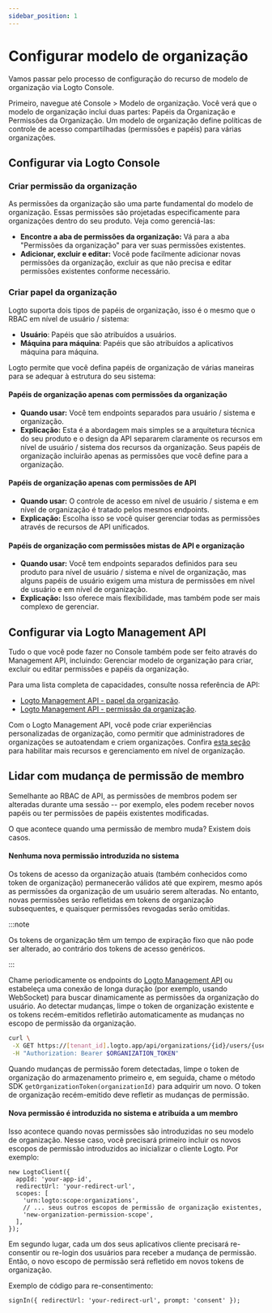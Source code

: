 ```yaml
---
sidebar_position: 1
---
```


# Configurar modelo de organização

Vamos passar pelo processo de configuração do recurso de modelo de organização via Logto Console.

Primeiro, navegue até <CloudLink to="/organization-template">Console > Modelo de organização</CloudLink>. Você verá que o modelo de organização inclui duas partes: Papéis da Organização e Permissões da Organização. Um modelo de organização define políticas de controle de acesso compartilhadas (permissões e papéis) para várias organizações.

## Configurar via Logto Console

### Criar permissão da organização

As permissões da organização são uma parte fundamental do modelo de organização. Essas permissões são projetadas especificamente para organizações dentro do seu produto. Veja como gerenciá-las:

- **Encontre a aba de permissões da organização:** Vá para a aba "Permissões da organização" para ver suas permissões existentes.
- **Adicionar, excluir e editar:** Você pode facilmente adicionar novas permissões da organização, excluir as que não precisa e editar permissões existentes conforme necessário.

### Criar papel da organização

Logto suporta dois tipos de papéis de organização, isso é o mesmo que o RBAC em nível de usuário / sistema:

- **Usuário**: Papéis que são atribuídos a usuários.
- **Máquina para máquina**: Papéis que são atribuídos a aplicativos máquina para máquina.

Logto permite que você defina papéis de organização de várias maneiras para se adequar à estrutura do seu sistema:

#### Papéis de organização apenas com permissões da organização

- **Quando usar:** Você tem endpoints separados para usuário / sistema e organização.
- **Explicação:** Esta é a abordagem mais simples se a arquitetura técnica do seu produto e o design da API separarem claramente os recursos em nível de usuário / sistema dos recursos da organização. Seus papéis de organização incluirão apenas as permissões que você define para a organização.

#### Papéis de organização apenas com permissões de API

- **Quando usar:** O controle de acesso em nível de usuário / sistema e em nível de organização é tratado pelos mesmos endpoints.
- **Explicação:** Escolha isso se você quiser gerenciar todas as permissões através de recursos de API unificados.

#### Papéis de organização com permissões mistas de API e organização

- **Quando usar:** Você tem endpoints separados definidos para seu produto para nível de usuário / sistema e nível de organização, mas alguns papéis de usuário exigem uma mistura de permissões em nível de usuário e em nível de organização.
- **Explicação:** Isso oferece mais flexibilidade, mas também pode ser mais complexo de gerenciar.

## Configurar via Logto Management API

Tudo o que você pode fazer no Console também pode ser feito através do Management API, incluindo: Gerenciar modelo de organização para criar, excluir ou editar permissões e papéis da organização.

Para uma lista completa de capacidades, consulte nossa referência de API:

- [Logto Management API - papel da organização](https://openapi.logto.io/operation/operation-updateorganizationrole).
- [Logto Management API - permissão da organização](https://openapi.logto.io/operation/operation-listorganizationscopes).

Com o Logto Management API, você pode criar experiências personalizadas de organização, como permitir que administradores de organizações se autoatendam e criem organizações. Confira [esta seção](/end-user-flows/organization-experience/) para habilitar mais recursos e gerenciamento em nível de organização.

## Lidar com mudança de permissão de membro

Semelhante ao RBAC de API, as permissões de membros podem ser alteradas durante uma sessão -- por exemplo, eles podem receber novos papéis ou ter permissões de papéis existentes modificadas.

O que acontece quando uma permissão de membro muda? Existem dois casos.

#### Nenhuma nova permissão introduzida no sistema

Os tokens de acesso da organização atuais (também conhecidos como token de organização) permanecerão válidos até que expirem, mesmo após as permissões da organização de um usuário serem alteradas. No entanto, novas permissões serão refletidas em tokens de organização subsequentes, e quaisquer permissões revogadas serão omitidas.

:::note

Os tokens de organização têm um tempo de expiração fixo que não pode ser alterado, ao contrário dos tokens de acesso genéricos.

:::

Chame periodicamente os endpoints do [Logto Management API](/integrate-logto/interact-with-management-api/) ou estabeleça uma conexão de longa duração (por exemplo, usando WebSocket) para buscar dinamicamente as permissões da organização do usuário. Ao detectar mudanças, limpe o token de organização existente e os tokens recém-emitidos refletirão automaticamente as mudanças no escopo de permissão da organização.

```bash
curl \
 -X GET https://[tenant_id].logto.app/api/organizations/{id}/users/{userId}/scopes \
 -H "Authorization: Bearer $ORGANIZATION_TOKEN"
```

Quando mudanças de permissão forem detectadas, limpe o token de organização do armazenamento primeiro e, em seguida, chame o método SDK `getOrganizationToken(organizationId)` para adquirir um novo. O token de organização recém-emitido deve refletir as mudanças de permissão.

#### Nova permissão é introduzida no sistema e atribuída a um membro

Isso acontece quando novas permissões são introduzidas no seu modelo de organização. Nesse caso, você precisará primeiro incluir os novos escopos de permissão introduzidos ao inicializar o cliente Logto. Por exemplo:

```tsx
new LogtoClient({
  appId: 'your-app-id',
  redirectUrl: 'your-redirect-url',
  scopes: [
    'urn:logto:scope:organizations',
    // ... seus outros escopos de permissão de organização existentes,
    'new-organization-permission-scope',
  ],
});
```

Em segundo lugar, cada um dos seus aplicativos cliente precisará re-consentir ou re-login dos usuários para receber a mudança de permissão. Então, o novo escopo de permissão será refletido em novos tokens de organização.

Exemplo de código para re-consentimento:

```tsx
signIn({ redirectUrl: 'your-redirect-url', prompt: 'consent' });
```
